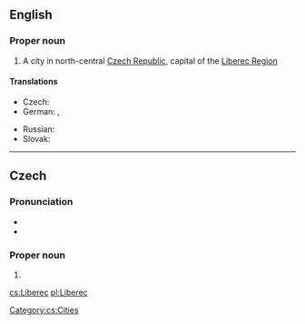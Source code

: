 ==English==
{{wikipedia}}

===Proper noun===
{{en-proper noun}}

# A city in north-central [[Czech Republic]], capital of the [[w:Liberec Region|Liberec Region]]

====Translations====
{{trans-top|city in the Czech Republic}}
* Czech: {{t|cs|Liberec|m}}
* German: {{t-|de|Reichenberg|n}}, {{t|de|Liberec|n}}
{{trans-mid}}
* Russian: {{t|ru|Либерец|m|tr=Líberec|sc=Cyrl}}
* Slovak: {{t|sk|Liberec|m}}
{{trans-bottom}}

----

==Czech==
{{wikipedia}}

===Pronunciation===
* {{IPA|/ˈlɪbɛrɛts/|lang=cs}}
* {{audio|Cs-Liberec.ogg|Audio}}

===Proper noun===
{{head|cs|proper noun}}

# {{l|en|Liberec}}

[[Category:cs:Cities]]

[[cs:Liberec]]
[[pl:Liberec]]